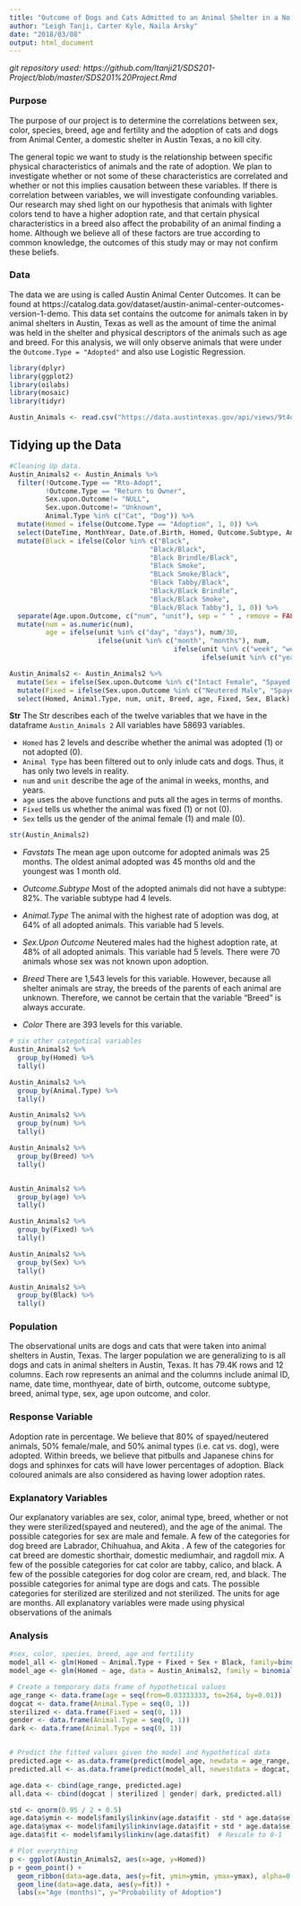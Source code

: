```yaml
---
title: "Outcome of Dogs and Cats Admitted to an Animal Shelter in a No Kill city"
author: "Leigh Tanji, Carter Kyle, Naila Arsky"
date: "2018/03/08"
output: html_document
---
```

*git repository used: https://github.com/ltanji21/SDS201-Project/blob/master/SDS201%20Project.Rmd *


### Purpose

The purpose of our project is to determine the correlations between sex, color, species, breed, age and fertility and the adoption of cats and dogs from Animal Center, a domestic shelter in Austin Texas, a no kill city.

The general topic we want to study is the relationship between specific physical characteristics of animals and the rate of adoption. We plan to investigate whether or not some of these characteristics are correlated and whether or not this implies causation between these variables. If there is correlation between variables, we will investigate confounding variables. Our research may shed light on our hypothesis that animals with lighter colors tend to have a higher adoption rate, and that certain physical characteristics in a breed also affect the probability of an animal finding a home. Although we believe all of these factors are true according to common knowledge, the outcomes of this study may or may not confirm these beliefs.


### Data

The data we are using is called Austin Animal Center Outcomes. It can be found at https://catalog.data.gov/dataset/austin-animal-center-outcomes-version-1-demo. This data set contains the outcome for animals taken in by animal shelters in Austin, Texas as well as the amount of time the animal was held in the shelter and physical descriptors of the animals such as age and breed. For this analysis, we will only observe animals that were under the `Outcome.Type = "Adopted"` and also use Logistic Regression.

```r
library(dplyr)
library(ggplot2)
library(oilabs)
library(mosaic)
library(tidyr)

Austin_Animals <- read.csv("https://data.austintexas.gov/api/views/9t4d-g238/rows.csv?accessType=DOWNLOAD")
```

## Tidying up the Data

```r
#Cleaning Up data.
Austin_Animals2 <- Austin_Animals %>%
  filter(!Outcome.Type == "Rto-Adopt",
         !Outcome.Type == "Return to Owner",
         Sex.upon.Outcome!= "NULL",
         Sex.upon.Outcome!= "Unknown",
         Animal.Type %in% c("Cat", "Dog")) %>%
  mutate(Homed = ifelse(Outcome.Type == "Adoption", 1, 0)) %>%
  select(DateTime, MonthYear, Date.of.Birth, Homed, Outcome.Subtype, Animal.Type, Sex.upon.Outcome, Age.upon.Outcome, Breed, Outcome.Type, Color) %>%
  mutate(Black = ifelse(Color %in% c("Black", 
                                   "Black/Black", 
                                   "Black Brindle/Black",
                                   "Black Smoke",
                                   "BLack Smoke/Black",
                                   "Black Tabby/Black",
                                   "Black/Black Brindle",
                                   "Black/Black Smoke",
                                   "Black/Black Tabby"), 1, 0)) %>%
  separate(Age.upon.Outcome, c("num", "unit"), sep = " " , remove = FALSE) %>%
  mutate(num = as.numeric(num),
         age = ifelse(unit %in% c("day", "days"), num/30, 
                      ifelse(unit %in% c("month", "months"), num, 
                                         ifelse(unit %in% c("week", "weeks"), num/4, 
                                                ifelse(unit %in% c("year", "years"), num*12, NA)))))
```

```r
Austin_Animals2 <- Austin_Animals2 %>%
  mutate(Sex = ifelse(Sex.upon.Outcome %in% c("Intact Female", "Spayed Female"), 1, 0)) %>%
  mutate(Fixed = ifelse(Sex.upon.Outcome %in% c("Neutered Male", "Spayed Female"), 1, 0)) %>%
  select(Homed, Animal.Type, num, unit, Breed, age, Fixed, Sex, Black)
```


**Str**
The Str describes each of the twelve variables that we have in the dataframe `Austin_Animals 2` All variables have 58693 variables.

* `Homed` has 2 levels and describe whether the animal was adopted (1) or not adopted (0).
* `Animal Type` has been filtered out to only inlude cats and dogs. Thus, it has only two levels in reality.
* `num` and `unit` describe the age of the animal in weeks, months, and years.
* `age` uses the above functions and puts all the ages in terms of months.
* `Fixed` tells us whether the animal was fixed (1) or not (0).
* `Sex` tells us the gender of the animal female (1) and male (0).

```r
str(Austin_Animals2)
```

* *Favstats*
The mean age upon outcome for adopted animals was 25 months. The oldest animal adopted was 45 months old and the youngest was 1 month old. 

* *Outcome.Subtype*
Most of the adopted animals did not have a subtype: 82%. The variable subtype had 4 levels.

* *Animal.Type*
The animal with the highest rate of adoption was dog, at 64% of all adopted animals. This variable had 5 levels.

* *Sex.Upon Outcome*
Neutered males had the highest adoption rate, at 48% of all adopted animals. This variable had 5 levels. There were 70 animals whose sex was not known upon adoption. 

* *Breed*
There are 1,543 levels for this variable. However, because all shelter animals are stray, the breeds of the parents of each animal are unknown. Therefore, we cannot be certain that the variable “Breed” is always accurate.

* *Color*
There are 393 levels for this variable.

```r
# six other categotical variables
Austin_Animals2 %>%
  group_by(Homed) %>%
  tally()

Austin_Animals2 %>%
  group_by(Animal.Type) %>%
  tally()

Austin_Animals2 %>%
  group_by(num) %>%
  tally()

Austin_Animals2 %>%
  group_by(Breed) %>%
  tally()


Austin_Animals2 %>%
  group_by(age) %>%
  tally()

Austin_Animals2 %>%
  group_by(Fixed) %>%
  tally()

Austin_Animals2 %>%
  group_by(Sex) %>%
  tally()

Austin_Animals2 %>%
  group_by(Black) %>%
  tally()
```


### Population

The observational units are dogs and cats that were taken into animal shelters in Austin, Texas. The larger population we are generalizing to is all dogs and cats in animal shelters in Austin, Texas. It has 79.4K rows and 12 columns. Each row represents an animal and the columns include animal ID, name, date time, monthyear, date of birth, outcome, outcome subtype, breed, animal type, sex, age upon outcome, and color. 

### Response Variable
Adoption rate in percentage. We believe that 80% of spayed/neutered animals, 50% female/male, and 50% animal types (i.e. cat vs. dog), were adopted. Within breeds, we believe that pitbulls and Japanese chins for dogs and sphinxes for cats will have lower percentages of adoption. Black coloured animals are also considered as having lower adoption rates. 

### Explanatory Variables

Our explanatory variables are sex, color, animal type, breed, whether or not they were sterilized(spayed and neutered), and the age of the animal. The possible categories for sex are male and female. A few of the categories for dog breed are Labrador, Chihuahua, and Akita . A few of the categories for cat breed are domestic shorthair, domestic mediumhair, and ragdoll mix. A few of the possible categories for cat color are tabby, calico, and black. A few of the possible categories for dog color are cream, red, and black. The possible categories for animal type are dogs and cats. The possible categories for sterilized are sterilized and not sterilized. The units for age are months. All explanatory variables were made using physical observations of the animals 


### Analysis

```r
#sex, color, species, breed, age and fertility
model_all <- glm(Homed ~ Animal.Type + Fixed + Sex + Black, family=binomial(link="logit"), data=Austin_Animals2)
model_age <- glm(Homed ~ age, data = Austin_Animals2, family = binomial(link="logit"))

# Create a temporary data frame of hypothetical values
age_range <- data.frame(age = seq(from=0.03333333, to=264, by=0.01))
dogcat <- data.frame(Animal.Type = seq(0, 1))
sterilized <- data.frame(Fixed = seq(0, 1))
gender <- data.frame(Animal.Type = seq(0, 1))
dark <- data.frame(Animal.Type = seq(0, 1))


# Predict the fitted values given the model and hypothetical data
predicted.age <- as.data.frame(predict(model_age, newdata = age_range, type="link", se=TRUE))
predicted.all <- as.data.frame(predict(model_all, newestdata = dogcat, newestdata2= sterilized, newestdata3 = gender, newestdata4 = dark, type = "link", se = TRUE))

age.data <- cbind(age_range, predicted.age)
all.data <- cbind(dogcat | sterilized | gender| dark, predicted.all)

std <- qnorm(0.95 / 2 + 0.5)
age.data$ymin <- model$family$linkinv(age.data$fit - std * age.data$se)
age.data$ymax <- model$family$linkinv(age.data$fit + std * age.data$se)
age.data$fit <- model$family$linkinv(age.data$fit)  # Rescale to 0-1

# Plot everything
p <- ggplot(Austin_Animals2, aes(x=age, y=Homed)) 
p + geom_point() + 
  geom_ribbon(data=age.data, aes(y=fit, ymin=ymin, ymax=ymax), alpha=0.5) + 
  geom_line(data=age.data, aes(y=fit)) + 
  labs(x="Age (months)", y="Probability of Adoption") 
```




















